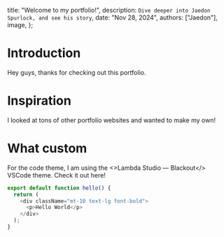 
  title: "Welcome to my portfolio!",
  description: `Dive deeper into Jaedon Spurlock, and see his story`,
  date: "Nov 28, 2024",
  authors: ["Jaedon"],
  image,
};

# Introduction
Hey guys, thanks for checking out this portfolio.

# Inspiration
I looked at tons of other portfolio websites and wanted to make my own!

# What custom
For the code theme, I am using the <>Lambda Studio — Blackout</> VSCode theme. Check it out here!

```typescript
export default function hello() {
  return (
    <div className="mt-10 text-lg font-bold">
      <p>Hello World</p>
    </div>
  );
}
```
